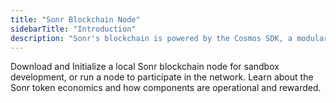 ```yaml
---
title: "Sonr Blockchain Node"
sidebarTitle: "Introduction"
description: "Sonr's blockchain is powered by the Cosmos SDK, a modular framework for building blockchains"
---
```


<CardGroup cols={1}>
  <Card
    title="Setup Locally"
    icon="server"
    iconType="duotone"
    color="#00FF00"
    href="/run-nodes/local/initialization"
  >
    Download and Initialize a local Sonr blockchain node for sandbox
    development, or run a node to participate in the network.
  </Card>
  <Card
    title="Token Economics"
    icon="coin"
    iconType="solid"
    color="#FFFF00"
    href="/run-nodes/token/design"
  >
    Learn about the Sonr token economics and how components are operational and
    rewarded.
  </Card>
</CardGroup>
